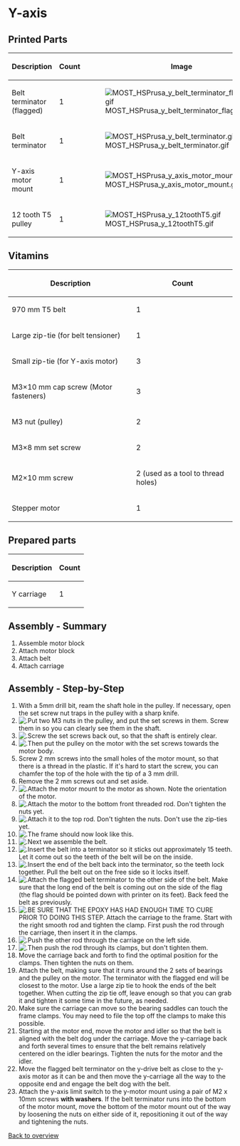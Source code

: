 {{MOST}}

=Y-axis=
{{MOST RepRap Ed}}
==Printed Parts==
{| class="wikitable"
|-
! Description
! Count
! Image
|-
| Belt terminator (flagged)
| 1
| [[File:MOST_HSPrusa_y_belt_terminator_flagged.gif]]
|-
| Belt terminator
| 1
| [[File:MOST_HSPrusa_y_belt_terminator.gif]]
|-
| Y-axis motor mount
| 1
| [[File:MOST_HSPrusa_y_axis_motor_mount.gif]]
|-
| 12 tooth T5 pulley
| 1
| [[File:MOST_HSPrusa_y_12toothT5.gif]]
|}

==Vitamins==
{| class="wikitable"
|-
! Description
! Count
|-
| 970 mm T5 belt
| 1
|-
| Large zip-tie (for belt tensioner)
| 1
|-
| Small zip-tie (for Y-axis motor)
| 3
|-
| M3×10 mm cap screw (Motor fasteners)
| 3
|-
| M3 nut (pulley)
| 2
|-
| M3×8 mm set screw
| 2
|-
| M2×10 mm screw
| 2 (used as a tool to thread holes)
|-
| Stepper motor
| 1
|}

==Prepared parts==
{| class="wikitable"
|-
! Description
! Count
|-
| Y carriage
| 1
|}


==Assembly - Summary==
# Assemble motor block
# Attach motor block
# Attach belt
# Attach carriage

==Assembly - Step-by-Step==
#With a 5mm drill bit, ream the shaft hole in the pulley. If necessary, open the set screw nut traps in the pulley with a sharp knife.
#[[Image:MOST_HSPrusa_y_axis_9a.jpg|thumb|right|.]]Put two M3 nuts in the pulley, and put the set screws in them.  Screw them in so you can clearly see them in the shaft.{{clear}}
#[[Image:MOST_HSPrusa_y-axis_9.jpg|thumb|right|.]]Screw the set screws back out, so that the shaft is entirely clear.{{clear}}
#[[Image:MOST_HSPrusa_y-axis_10a.jpg|thumb|right|.]]Then put the pulley on the motor with the set screws towards the motor body.{{clear}}
#Screw 2 mm screws into the small holes of the motor mount, so that there is a thread in the plastic.  If it's hard to start the screw, you can chamfer the top of the hole with the tip of a 3 mm drill.
#Remove the 2 mm screws out and set aside.
#[[Image:MOST_HSPrusa_y-axis_8.jpg|thumb|right|.]]Attach the motor mount to the motor as shown.  Note the orientation of the motor.{{clear}}
#[[Image:MOST_HSPrusa_y-axis_7.jpg|thumb|right|.]]Attach the motor to the bottom front threaded rod.  Don't tighten the nuts yet.{{clear}}
#[[Image:MOST_HSPrusa_y-axis_6.jpg|thumb|right|.]]Attach it to the top rod.  Don't tighten the nuts.  Don't use the zip-ties yet.{{clear}}
#[[Image:MOST_HSPrusa_y-axis_5.jpg|thumb|right|.]]The frame should now look like this.{{clear}}
#[[Image:MOST_HSPrusa_y-axis_4.jpg|thumb|right|.]]Next we assemble the belt.{{clear}}
#[[Image:MOST_HSPrusa_y-axis_1.jpg|thumb|right|.]]Insert the belt into a terminator so it sticks out approximately 15 teeth.  Let it come out so the teeth of the belt will be on the inside.{{clear}}
#[[Image:MOST_HSPrusa_y-axis_0.jpg|thumb|right|.]]Insert the end of the belt back into the terminator, so the teeth lock together.  Pull the belt out on the free side so it locks itself.{{clear}}
#[[Image:MOST_HSPrusa_MOST_HSPrusa_y-axis_11a.jpg|thumb|right|.]]Attach the flagged belt terminator to the other side of the belt. Make sure that the long end of the belt is coming out on the side of the flag (the flag should be pointed down with printer on its feet). Back feed the belt as previously.{{clear}}
#[[Image:MOST_HSPrusa_MOST_HSPrusa_y-axis_12a.jpg|thumb|right|.]]BE SURE THAT THE EPOXY HAS HAD ENOUGH TIME TO CURE PRIOR TO DOING THIS STEP.  Attach the carriage to the frame. Start with the right smooth rod and tighten the clamp.  First push the rod through the carriage, then insert it in the clamps.{{clear}}
#[[Image:MOST_HSPrusa_MOST_HSPrusa_y-axis_13a.jpg|thumb|right|.]]Push the other rod through the carriage on the left side.{{clear}}
#[[Image:MOST_HSPrusa_MOST_HSPrusa_y-axis_14a.jpg|thumb|right|.]]Then push the rod through its clamps, but don't tighten them.{{clear}}
#Move the carriage back and forth to find the optimal position for the clamps.  Then tighten the nuts on them.
#Attach the belt, making sure that it runs around the 2 sets of bearings and the pulley on the motor. The terminator with the flagged end will be closest to the motor. Use a large zip tie to hook the ends of the belt together.  When cutting the zip tie off, leave enough so that you can grab it and tighten it some time in the future, as needed.
#Make sure the carriage can move so the bearing saddles can touch the frame clamps.  You may need to file the top off the clamps to make this possible.
#Starting at the motor end, move the motor and idler so that the belt is aligned with the belt dog under the carriage. Move the y-carriage back and forth several times to ensure that the belt remains relatively centered on the idler bearings.  Tighten the nuts for the motor and the idler.
#Move the flagged belt terminator on the y-drive belt as close to the y-axis motor as it can be and then move the y-carriage all the way to the opposite end and engage the belt dog with the belt.
#Attach the y-axis limit switch to the y-motor mount using a pair of M2 x 10mm screws '''with washers'''. If the belt terminator runs into the bottom of the motor mount, move the bottom of the motor mount out of the way by loosening the nuts on either side of it, repositioning it out of the way and tightening the nuts.
[[MOST_RepRap_parallel_build_overview|Back to overview]]